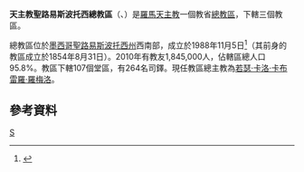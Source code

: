 {{Infobox Roman Catholic diocese
|jurisdiction     = 總教區
|name             = 聖路易斯波托西
 |latin= Archidioecesis Sancti Ludovici Potosiensis
 |image = La catedral de San Luis (4350090891).jpg
 |caption = 聖路易主教座堂
 |location = [[墨西哥|墨西哥]] 
|territory = [[聖路易斯波托西州|聖路易斯波托西州]]西南部
|population = 1,845,000
|rite = [[罗马礼|罗马礼]]
|patron = 
|province = 
|established = 1854年
|cathedral = [[聖路易主教座堂_(聖路易斯波托西)|聖路易主教座堂]]
|co-cathedral = 
|leadership = 總主教 
|website =[http://www.iglesiapotosina.org/ 官方網頁]
|pope =  
|patriarch= 
|metropolitan =[[若瑟·卡洛·卡布雷羅·羅梅洛|若瑟·卡洛·卡布雷羅·羅梅洛]] 
|ordinary = 
|coadjutor archbishop = 
|coadjutor bishop = 
|auxiliary = 
|emeritus = }}
'''天主教聖路易斯波托西總教區'''（{{lang-la|Archidioecesis Sancti Ludovici Potosiensis}}、{{lang-es|Arquidiócesis de San Luis Potosí}}）是[[羅馬天主教|羅馬天主教]]一個教省[[總教區|總教區]]，下轄三個教區。

總教區位於[[墨西哥|墨西哥]][[聖路易斯波托西州|聖路易斯波托西州]]西南部，成立於1988年11月5日<ref>{{Cite web |url=http://www.vatican.va/holy_father/john_paul_ii/apost_constitutions/documents/hf_jp-ii_apc_19881105_s-ludovici-potosiensis_lt.html |title=升為總教區的宗座憲令 |access-date=2013-09-08 |archive-date=2014-05-17 |archive-url=https://web.archive.org/web/20140517000509/http://www.vatican.va/holy_father/john_paul_ii/apost_constitutions/documents/hf_jp-ii_apc_19881105_s-ludovici-potosiensis_lt.html |dead-url=no }}</ref>（其前身的教區成立於1854年8月31日）。2010年有教友1,845,000人，佔轄區總人口95.8%。教區下轄107個堂區，有264名司鐸。現任教區總主教為[[若瑟·卡洛·卡布雷羅·羅梅洛|若瑟·卡洛·卡布雷羅·羅梅洛]]。

==參考資料==
{{reflist}}
{{墨西哥天主教教區}}
[[Category:墨西哥天主教教區|S]]